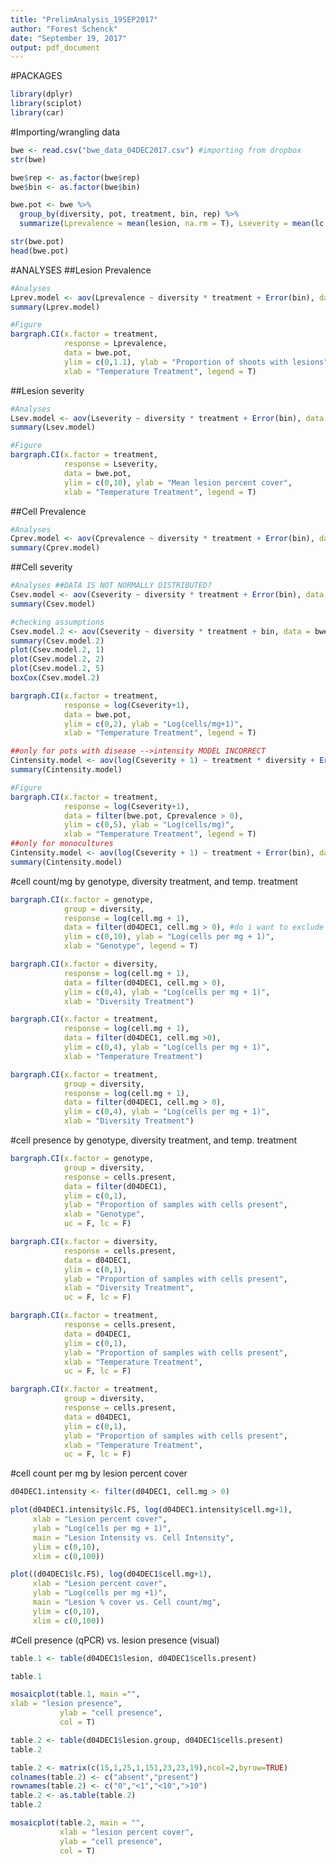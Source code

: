 ```yaml
---
title: "PrelimAnalysis_19SEP2017"
author: "Forest Schenck"
date: "September 19, 2017"
output: pdf_document
---
```


#PACKAGES
```r
library(dplyr)
library(sciplot)
library(car)
```

#Importing/wrangling data
```r
bwe <- read.csv("bwe_data_04DEC2017.csv") #importing from dropbox
str(bwe)

bwe$rep <- as.factor(bwe$rep)
bwe$bin <- as.factor(bwe$bin)

bwe.pot <- bwe %>%
  group_by(diversity, pot, treatment, bin, rep) %>%
  summarize(Lprevalence = mean(lesion, na.rm = T), Lseverity = mean(lc.FS, na.rm = T), Cprevalence = mean(cells.present, na.rm = T), Cseverity = mean(cell.mg, na.rm = T))

str(bwe.pot)
head(bwe.pot)
```

#ANALYSES
##Lesion Prevalence
```r
#Analyses
Lprev.model <- aov(Lprevalence ~ diversity * treatment + Error(bin), data = bwe.pot)
summary(Lprev.model)

#Figure
bargraph.CI(x.factor = treatment,
            response = Lprevalence,
            data = bwe.pot,
            ylim = c(0,1.1), ylab = "Proportion of shoots with lesions",
            xlab = "Temperature Treatment", legend = T)
```

##Lesion severity
```r
#Analyses
Lsev.model <- aov(Lseverity ~ diversity * treatment + Error(bin), data = bwe.pot)
summary(Lsev.model)

#Figure
bargraph.CI(x.factor = treatment,
            response = Lseverity,
            data = bwe.pot,
            ylim = c(0,10), ylab = "Mean lesion percent cover",
            xlab = "Temperature Treatment", legend = T)
```

##Cell Prevalence
```r
#Analyses
Cprev.model <- aov(Cprevalence ~ diversity * treatment + Error(bin), data = bwe.pot)
summary(Cprev.model)
```

##Cell severity
```r
#Analyses ##DATA IS NOT NORMALLY DISTRIBUTED?
Csev.model <- aov(Cseverity ~ diversity * treatment + Error(bin), data = bwe.pot)
summary(Csev.model)

#checking assumptions
Csev.model.2 <- aov(Cseverity ~ diversity * treatment + bin, data = bwe.pot)
summary(Csev.model.2)
plot(Csev.model.2, 1)
plot(Csev.model.2, 2)
plot(Csev.model.2, 5)
boxCox(Csev.model.2)

bargraph.CI(x.factor = treatment,
            response = log(Cseverity+1),
            data = bwe.pot,
            ylim = c(0,2), ylab = "Log(cells/mg+1)",
            xlab = "Temperature Treatment", legend = T)

##only for pots with disease -->intensity MODEL INCORRECT
Cintensity.model <- aov(log(Cseverity + 1) ~ treatment * diversity + Error(bin), data = filter(bwe.pot, Cprevalence > 0))
summary(Cintensity.model)

#Figure
bargraph.CI(x.factor = treatment,
            response = log(Cseverity+1),
            data = filter(bwe.pot, Cprevalence > 0),
            ylim = c(0,5), ylab = "Log(cells/mg)",
            xlab = "Temperature Treatment", legend = T)
##only for monocultures
Cintensity.model <- aov(log(Cseverity + 1) ~ treatment + Error(bin), data = filter(bwe.pot, diversity == "mono"))
summary(Cintensity.model)
```






#cell count/mg by genotype, diversity treatment, and temp. treatment
```r
bargraph.CI(x.factor = genotype,
            group = diversity,
            response = log(cell.mg + 1),
            data = filter(d04DEC1, cell.mg > 0), #do i want to exclude polys?
            ylim = c(0,10), ylab = "Log(cells per mg + 1)",
            xlab = "Genotype", legend = T)

bargraph.CI(x.factor = diversity,
            response = log(cell.mg + 1),
            data = filter(d04DEC1, cell.mg > 0),
            ylim = c(0,4), ylab = "Log(cells per mg + 1)",
            xlab = "Diversity Treatment")

bargraph.CI(x.factor = treatment,
            response = log(cell.mg + 1),
            data = filter(d04DEC1, cell.mg >0),
            ylim = c(0,4), ylab = "Log(cells per mg + 1)",
            xlab = "Temperature Treatment")

bargraph.CI(x.factor = treatment,
            group = diversity,
            response = log(cell.mg + 1),
            data = filter(d04DEC1, cell.mg > 0),
            ylim = c(0,4), ylab = "Log(cells per mg + 1)",
            xlab = "Diversity Treatment")
```

#cell presence by genotype, diversity treatment, and temp. treatment
```r
bargraph.CI(x.factor = genotype,
            group = diversity,
            response = cells.present,
            data = filter(d04DEC1),
            ylim = c(0,1),
            ylab = "Proportion of samples with cells present",
            xlab = "Genotype",
            uc = F, lc = F)

bargraph.CI(x.factor = diversity,
            response = cells.present,
            data = d04DEC1,
            ylim = c(0,1),
            ylab = "Proportion of samples with cells present",
            xlab = "Diversity Treatment",
            uc = F, lc = F)

bargraph.CI(x.factor = treatment,
            response = cells.present,
            data = d04DEC1,
            ylim = c(0,1),
            ylab = "Proportion of samples with cells present",
            xlab = "Temperature Treatment",
            uc = F, lc = F)

bargraph.CI(x.factor = treatment,
            group = diversity,
            response = cells.present,
            data = d04DEC1,
            ylim = c(0,1),
            ylab = "Proportion of samples with cells present",
            xlab = "Temperature Treatment",
            uc = F, lc = F)
```

#cell count per mg by lesion percent cover
```r
d04DEC1.intensity <- filter(d04DEC1, cell.mg > 0)

plot(d04DEC1.intensity$lc.FS, log(d04DEC1.intensity$cell.mg+1),
     xlab = "Lesion percent cover",
     ylab = "Log(cells per mg + 1)",
     main = "Lesion Intensity vs. Cell Intensity",
     ylim = c(0,10),
     xlim = c(0,100))

plot((d04DEC1$lc.FS), log(d04DEC1$cell.mg+1),
     xlab = "Lesion percent cover",
     ylab = "Log(cells per mg +1)",
     main = "Lesion % cover vs. Cell count/mg",
     ylim = c(0,10),
     xlim = c(0,100))
```

#Cell presence (qPCR) vs. lesion presence (visual)
```r
table.1 <- table(d04DEC1$lesion, d04DEC1$cells.present)

table.1

mosaicplot(table.1, main ="",
xlab = "lesion presence",
           ylab = "cell presence",
           col = T)

table.2 <- table(d04DEC1$lesion.group, d04DEC1$cells.present)
table.2

table.2 <- matrix(c(15,1,25,1,151,23,23,19),ncol=2,byrow=TRUE)
colnames(table.2) <- c("absent","present")
rownames(table.2) <- c("0","<1","<10",">10")
table.2 <- as.table(table.2)
table.2

mosaicplot(table.2, main = "",
           xlab = "lesion percent cover",
           ylab = "cell presence",
           col = T)
```




